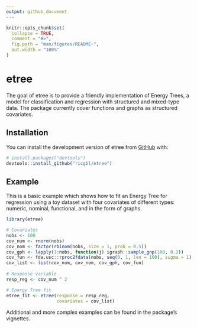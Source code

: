 ```yaml
---
output: github_document
---
```


<!-- README.md is generated from README.Rmd. Please edit that file -->

```r
knitr::opts_chunk$set(
  collapse = TRUE,
  comment = "#>",
  fig.path = "man/figures/README-",
  out.width = "100%"
)
```

# etree

<!-- badges: start -->
<!-- badges: end -->

The goal of etree is to provide a friendly implementation of Energy Trees, a
model for classification and regression with structured and mixed-type data.
The package currently cover functions and graphs as structured covariates.

## Installation

You can install the development version of etree from 
[GitHub](https://github.com/) with:

``` r
# install.packages("devtools")
devtools::install_github("ricgbl/etree")
```

## Example

This is a basic example which shows how to fit an Energy Tree for regression
using a toy dataset with four covariates of different types: numeric, nominal,
functional, and in the form of graphs.

```r
library(etree)

# Covariates
nobs <- 100
cov_num <- rnorm(nobs)
cov_nom <- factor(rbinom(nobs, size = 1, prob = 0.5))
cov_gph <- lapply(1:nobs, function(j) igraph::sample_gnp(100, 0.2))
cov_fun <- fda.usc::rproc2fdata(nobs, seq(0, 1, len = 100), sigma = 1)
cov_list <- list(cov_num, cov_nom, cov_gph, cov_fun)
 
# Response variable
resp_reg <- cov_num ^ 2

# Energy Tree fit
etree_fit <- etree(response = resp_reg, 
                   covariates = cov_list)
```

Additional and more complex examples can be found in the package's vignettes.
